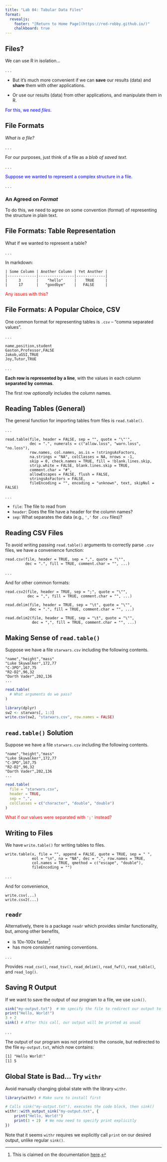 ```yaml
---
title: "Lab 04: Tabular Data Files"
format: 
  revealjs:
    footer: "[Return to Home Page](https://red-robby.github.io/)"
    chalkboard: true
---
```


## Files?

We can use R in isolation...

. . .

::: {.fragment .fade-right}
-   But it's much more convenient if we can **save** our results (data) and **share** them with other applications.
:::

::: {.fragment .fade-right}
-   Or use our results (data) from other applications, and manipulate them in R.
:::

::: {.fragment .fade-right}
::: {style="color: blue;"}
For this, we need *files*.
:::
:::

## File Formats

*What is a file?*

. . .

For our purposes, just think of a file as a *blob of saved text*.

. . .

::: {style="color: blue;"}
Suppose we wanted to represent a complex structure in a file.
:::

. . .

### An Agreed on *Format*

To do this, we need to agree on some convention (format) of representing the structure in plain text.

## File Formats: Table Representation

What if we wanted to represent a table?

. . .

In markdown:

    | Some Column | Another Column | Yet Another |
    |-------------|----------------|-------------|
    |     3       |    "hello"     |    TRUE     |
    |     17      |   "goodbye"    |   FALSE     |

::: {.fragment .fade-right}
::: {style="color: red;"}
Any issues with this?
:::
:::

## File Formats: A Popular Choice, CSV

One common format for representing tables is `.csv` -- "comma separated values".

. . .

    name,position,student
    Gaston,Professor,FALSE
    Jakob,uGSI,TRUE
    Joy,Tutor,TRUE

. . .

**Each row is represented by a line**, with the values in each column **separated by** **commas**.

The first row *optionally* includes the column names.

## Reading Tables (General)

The general function for importing tables from files is `read.table()`.

. . .

    read.table(file, header = FALSE, sep = "", quote = "\"'",
               dec = ".", numerals = c("allow.loss", "warn.loss", "no.loss"),
               row.names, col.names, as.is = !stringsAsFactors,
               na.strings = "NA", colClasses = NA, nrows = -1,
               skip = 0, check.names = TRUE, fill = !blank.lines.skip,
               strip.white = FALSE, blank.lines.skip = TRUE,
               comment.char = "#",
               allowEscapes = FALSE, flush = FALSE,
               stringsAsFactors = FALSE,
               fileEncoding = "", encoding = "unknown", text, skipNul = FALSE)

. . .

-   `file`: The file to read from
-   `header`: Does the file have a header for the column names?
-   `sep`: What separates the data (e.g., `','` for `.csv` files)?

## Reading CSV Files

To avoid writing passing `read.table()` arguments to correctly parse `.csv` files, we have a convenience function:

    read.csv(file, header = TRUE, sep = ",", quote = "\"",
             dec = ".", fill = TRUE, comment.char = "", ...)

. . .

And for other common formats:

    read.csv2(file, header = TRUE, sep = ";", quote = "\"",
              dec = ",", fill = TRUE, comment.char = "", ...)

    read.delim(file, header = TRUE, sep = "\t", quote = "\"",
               dec = ".", fill = TRUE, comment.char = "", ...)

    read.delim2(file, header = TRUE, sep = "\t", quote = "\"",
                dec = ",", fill = TRUE, comment.char = "", ...)

## Making Sense of `read.table()`

Suppose we have a file `starwars.csv` including the following contents.

    "name","height","mass"
    "Luke Skywalker",172,77
    "C-3PO",167,75
    "R2-D2",96,32
    "Darth Vader",202,136
    ...

```r
read.table(
  # What arguments do we pass?
)
```

```r
library(dplyr)
sw2 <- starwars[, 1:3]
write.csv(sw2, "starwars.csv", row.names = FALSE)
```

## `read.table()` Solution

Suppose we have a file `starwars.csv` including the following contents.

    "name","height","mass"
    "Luke Skywalker",172,77
    "C-3PO",167,75
    "R2-D2",96,32
    "Darth Vader",202,136
    ...

```r
read.table(
  file = "starwars.csv",
  header = TRUE,
  sep = ",",
  colClasses = c("character", "double", "double")
)
```

::: {.fragment .fade-right}
::: {style="color: red;"}
What if our values were separated with `';'` instead?
:::
:::

## Writing to Files

We have `write.table()` for writing tables to files.

    write.table(x, file = "", append = FALSE, quote = TRUE, sep = " ",
                eol = "\n", na = "NA", dec = ".", row.names = TRUE,
                col.names = TRUE, qmethod = c("escape", "double"),
                fileEncoding = "")

. . .

And for convenience,

    write.csv(...)
    write.csv2(...)

## ``readr``

Alternatively, there is a package ``readr`` which provides similar functionality, 
but, among other benefits, 

- is 10x-100x faster[^1]. 
- has more consistent naming conventions. 

. . .

Provides ``read_csv()``, ``read_tsv()``, ``read_delim()``, ``read_fwf()``, ``read_table()``, 
and ``read_log()``.

[^1]: This is claimed on the documentation [here](https://www.rdocumentation.org/packages/readr/versions/2.1.3).

## Saving R Output

If we want to save the output of our program to a file, we use `sink()`.

```r
sink("my-output.txt")  # We specify the file to redirect our output to
print("Hello, World!")  
3 + 2
sink() # After this call, our output will be printed as usual
```

. . .

The output of our program was not printed to the console, but redirected to the file `my-output.txt`, which now contains:

```txt
[1] "Hello World!"
[1] 5
```

## Global State is Bad... Try ``withr``

Avoid manually changing global state with the library ``withr``.

```r
library(withr) # Make sure to install first

# Calls sink("my-output.txt"), executes the code block, then sink()
withr::with_output_sink("my-output.txt", {
    print("Hello, World!")
    print(3 + 2)  # We now need to specify print explicitly 
})
```

Note that it seems ``withr`` requires we explicitly call ``print`` on our desired output, unlike regular ``sink()``.
